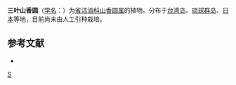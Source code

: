 {{Speciesbox 
| genus = Turpinia
| species = ternata
| authority = [[中井猛之进|Nakai]]
| image = Turpinia ternata syoubennnoki01.jpg
}}
'''三叶山香圆'''（[[学名|学名]]：{{lang|la|''Turpinia ternata''}}）为[[省沽油科|省沽油科]][[山香圆属|山香圆属]]的植物。分布于[[台湾岛|台湾岛]]、[[琉球群岛|琉球群岛]]、[[日本|日本]]等地，目前尚未由人工引种栽培。

== 参考文献 ==
<div class="references-small">
* {{cite web| url =http://www.bioinfo.cn/db05/KmzwSpecies.php?action=view&id=28377| title =三叶山香圆| work =《中国高等植物数据库全库》| publisher =中国科学院微生物研究所| author =昆明植物研究所| accessdate =2009-02-21| deadurl =yes| archiveurl =https://web.archive.org/web/20160305034110/http://www.bioinfo.cn/db05/KmzwSpecies.php?action=view&id=28377| archivedate =2016-03-05}}
</div>

{{Taxonbar|from=Q10865500}}

[[Category:山香圆属|S]]